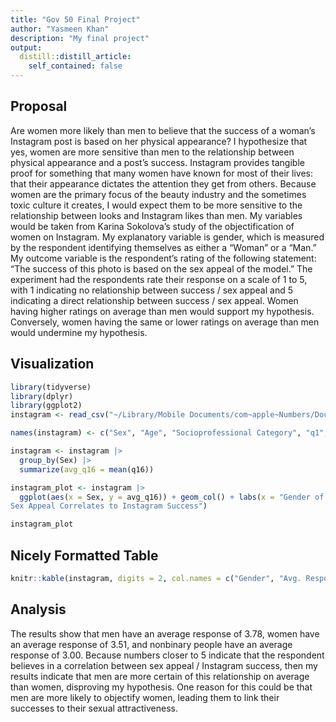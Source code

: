 ```yaml
---
title: "Gov 50 Final Project"
author: "Yasmeen Khan"
description: "My final project"
output:
  distill::distill_article:
    self_contained: false
---
```




## Proposal

Are women more likely than men to believe that the success of a woman's Instagram post is based on her physical appearance? I hypothesize that yes, women are more sensitive than men to the relationship between physical appearance and a post's success. Instagram provides tangible proof for something that many women have known for most of their lives: that their appearance dictates the attention they get from others. Because women are the primary focus of the beauty industry and the sometimes toxic culture it creates, I would expect them to be more sensitive to the relationship between looks and Instagram likes than men. My variables would be taken from Karina Sokolova's study of the objectification of women on Instagram. My explanatory variable is gender, which is measured by the respondent identifying themselves as either a "Woman" or a "Man." My outcome variable is the respondent's rating of the following statement: "The success of this photo is based on the sex appeal of the model." The experiment had the respondents rate their response on a scale of 1 to 5, with 1 indicating no relationship between success / sex appeal and 5 indicating a direct relationship between success / sex appeal. Women having higher ratings on average than men would support my hypothesis. Conversely, women having the same or lower ratings on average than men would undermine my hypothesis.

## Visualization

```r
library(tidyverse)
library(dplyr)
library(ggplot2)
instagram <- read_csv("~/Library/Mobile Documents/com~apple~Numbers/Documents/sokolova_clean.csv")

names(instagram) <- c("Sex", "Age", "Socioprofessional Category", "q1", "q2", "q3", "q4", "q5", "q6", "q7", "q8", "q9", "q10", "q11", "q12", "q13", "q14", "q15", "q16", "q17", "q18", "q19", "q20", "q21", "q22", "q23", "q24", "q25", "q26", "q27", "q28", "q29", "q30")

instagram <- instagram |>
  group_by(Sex) |>
  summarize(avg_q16 = mean(q16))

instagram_plot <- instagram |>
  ggplot(aes(x = Sex, y = avg_q16)) + geom_col() + labs(x = "Gender of Respondent", y = "Average Response to Question 16 (1-5)", title = "Relationship between Gender and Belief on Whether or Not Women's
Sex Appeal Correlates to Instagram Success")

instagram_plot
```

## Nicely Formatted Table

```r
knitr::kable(instagram, digits = 2, col.names = c("Gender", "Avg. Response to Q16"))
```

## Analysis

The results show that men have an average response of 3.78, women have an average response of 3.51, and nonbinary people have an average response of 3.00. Because numbers closer to 5 indicate that the respondent believes in a correlation between sex appeal / Instagram success, then my results indicate that men are more certain of this relationship on average than women, disproving my hypothesis. One reason for this could be that men are more likely to objectify women, leading them to link their successes to their sexual attractiveness.
